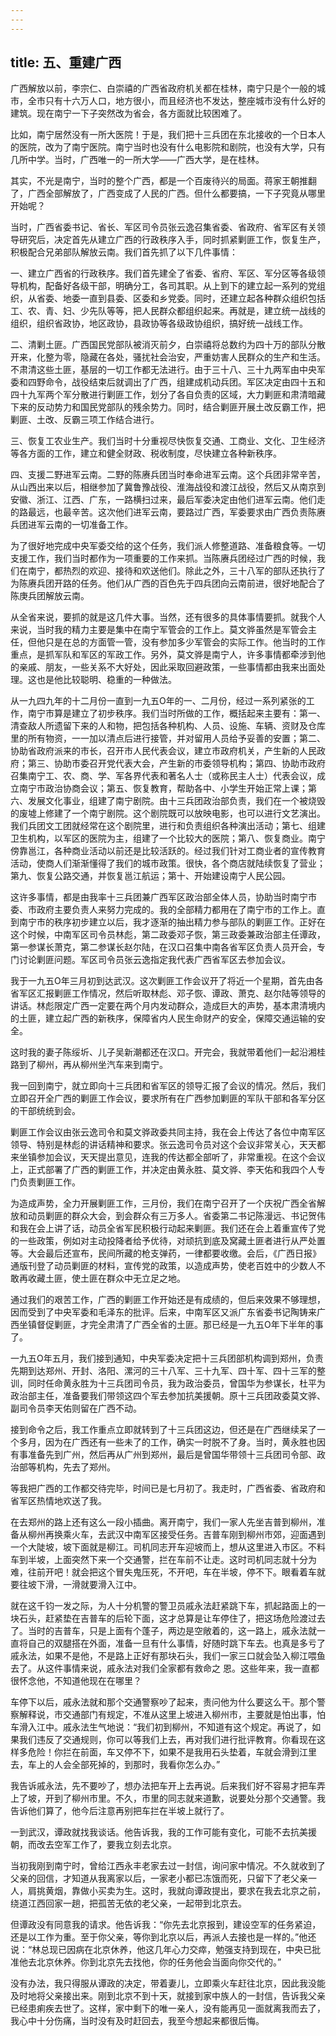 ```yaml
---
---
---
```

title: 五、重建广西
---



广西解放以前，李宗仁、白崇禧的广西省政府机关都在桂林，南宁只是个一般的城市，全市只有十六万人口，地方很小，而且经济也不发达，整座城市没有什么好的建筑。现在南宁一下子突然改为省会，各方面就比较困难了。

比如，南宁居然没有一所大医院！于是，我们把十三兵团在东北接收的一个日本人的医院，改为了南宁医院。南宁当时也没有什么电影院和剧院，也没有大学，只有几所中学。当时，广西唯一的一所大学——广西大学，是在桂林。

其实，不光是南宁，当时的整个广西，都是一个百废待兴的局面。蒋家王朝推翻了，广西全部解放了，广西变成了人民的广西。但什么都要搞，一下子究竟从哪里开始呢？

当时，广西省委书记、省长、军区司令员张云逸召集省委、省政府、省军区有关领导研究后，决定首先从建立广西的行政秩序入手，同时抓紧剿匪工作，恢复生产，积极配合兄弟部队解放云南。我们首先抓了以下几件事情：

一、建立广西省的行政秩序。我们首先建全了省委、省府、军区、军分区等各级领导机构，配备好各级干部，明确分工，各司其职。从上到下的建立起一系列的党组织，从省委、地委一直到县委、区委和乡党委。同时，还建立起各种群众组织包括工、农、青、妇、少先队等等，把人民群众都组织起来。再就是，建立统一战线的组织，组织省政协，地区政协，县政协等各级政协组织，搞好统一战线工作。

二、清剿土匪。广西国民党部队被消灭前夕，白崇禧将总数约为四十万的部队分散开来，化整为零，隐藏在各处，骚扰社会治安，严重妨害人民群众的生产和生活。不肃清这些土匪，基层的一切工作都无法进行。由于三十八、三十九两军由中央军委和四野命令，战役结束后就调出了广西，组建成机动兵团。军区决定由四十五和四十九军两个军分散进行剿匪工作，划分了各自负责的区域，大力剿匪和肃清暗藏下来的反动势力和国民党部队的残余势力。同时，结合剿匪开展土改反霸工作，把剿匪、土改、反霸三项工作结合进行。

三、恢复工农业生产。我们当时十分重视尽快恢复交通、工商业、文化、卫生经济等各方面的工作，建立和健全财政、税收制度，尽快建立各种新秩序。

四、支援二野进军云南。二野的陈赓兵团当时奉命进军云南。这个兵团非常辛苦，从山西出来以后，相继参加了冀鲁豫战役、淮海战役和渡江战役，然后又从南京到安徽、浙江、江西、广东，一路横扫过来，最后军委决定由他们进军云南。他们走的路最远，也最辛苦。这次他们进军云南，要路过广西，军委要求由广西负责陈赓兵团进军云南的一切准备工作。

为了很好地完成中央军委交给的这个任务，我们派人修整道路、准备粮食等。一切支援工作，我们当时都作为一项重要的工作来抓。当陈赓兵团经过广西的时候，我们在南宁，都热烈的欢迎、接待和欢送他们。除此之外，三十八军的部队还执行了为陈赓兵团开路的任务。他们从广西的百色先于四兵团向云南前进，很好地配合了陈庚兵团解放云南。

从全省来说，要抓的就是这几件大事。当然，还有很多的具体事情要抓。就我个人来说，当时我的精力主要是集中在南宁军管会的工作上。莫文骅虽然是军管会主任，但他只是在总的方面管一管，没有参加多少军管会的实际工作。他当时的工作重点，是抓军队和军区的军政工作。另外，莫文骅是南宁人，许多事情都牵涉到他的亲戚、朋友，一些关系不大好处，因此采取回避政策，一些事情都由我来出面处理。这也是他比较聪明、稳重的一种做法。

从一九四九年的十二月份一直到一九五O年的一、二月份，经过一系列紧张的工作，南宁市算是建立了初步秩序。我们当时所做的工作，概括起来主要有：第一、清查敌人所遗留下来的人和物，把包括各种机构、人员、设施、车辆、资财及仓库里的所有物资，一一加以清点后进行接管，并对留用人员给予妥善的安置；第二、协助省政府派来的市长，召开市人民代表会议，建立市政府机关，产生新的人民政府；第三、协助市委召开党代表大会，产生新的市委领导机构；第四、协助市政府召集南宁工、农、商、学、军各界代表和著名人士（或称民主人士）代表会议，成立南宁市政治协商会议；第五、恢复教育，帮助各中、小学生开始正常上课；第六、发展文化事业，组建了南宁剧院。由十三兵团政治部负责，我们在一个被烧毁的废墟上修建了一个南宁剧院。这个剧院既可以放映电影，也可以进行文艺演出。我们兵团文工团就经常在这个剧院里，进行和负责组织各种演出活动；第七、组建卫生机构，以军区的医院为主，组建了一个比较大的医院；第八、恢复商业。南宁傍靠邕江，各种商业活动以前还是比较活跃的。经过我们针对工商业者的宣传教育活动，使商人们渐渐懂得了我们的城市政策。很快，各个商店就陆续恢复了营业；第九、恢复公路交通，并恢复邕江航运；第十、开始建设南宁人民公园。

这许多事情，都是由我率十三兵团兼广西军区政治部全体人员，协助当时南宁市委、市政府主要负责人来努力完成的。我的全部精力都用在了南宁市的工作上。直到南宁市的秩序初步建立以后，我才逐渐的抽出精力参与部队的剿匪工作。正好在这个时候，中南军区司令员林彪，第二政委邓子恢，第三政委兼政治部主任谭政，第一参谋长萧克，第二参谋长赵尔陆，在汉口召集中南各省军区负责人员开会，专门讨论剿匪问题。军区司令员张云逸指定我代表广西省军区去参加会议。

我于一九五O年三月初到达武汉。这次剿匪工作会议开了将近一个星期，首先由各省军区汇报剿匪工作情况，然后听取林彪、邓子恢、谭政、萧克、赵尔陆等领导的讲话。林彪限定广西一定要在两个月内发动群众，造成巨大的声势，基本肃清境内的土匪，建立起广西的新秩序，保障省内人民生命财产的安全，保障交通运输的安全。

这时我的妻子陈绥圻、儿子吴新潮都还在汉口。开完会，我就带着他们一起沿湘桂路到了柳州，再从柳州坐汽车来到南宁。

我一回到南宁，就立即向十三兵团和省军区的领导汇报了会议的情况。然后，我们立即召开全广西的剿匪工作会议，要求所有在广西参加剿匪的军队干部和各军分区的干部统统到会。

剿匪工作会议由张云逸司令和莫文骅政委共同主持，我在会上传达了各位中南军区领导、特别是林彪的讲话精神和要求。张云逸司令员对这个会议非常关心，天天都来坐镇参加会议，天天提出意见，连我的传达都全部听了，非常重视。在这个会议上，正式部署了广西的剿匪工作，并决定由黄永胜、莫文骅、李天佑和我四个人专门负责剿匪工作。

为造成声势，全力开展剿匪工作，三月份，我们在南宁召开了一个庆祝广西全省解放和动员剿匪的群众大会，到会群众有三万多人。省委第二书记陈漫远、书记贺伟和我在会上讲了话，动员全省军民积极行动起来剿匪。我们还在会上着重宣传了党的一些政策，例如对主动投降者给予优待，对顽抗到底及窝藏土匪者进行从严处置等。大会最后还宣布，民间所藏的枪支弹药，一律都要收缴。会后，《广西日报》通版刊登了动员剿匪的材料，宣传党的政策，以造成声势，使老百姓中的少数人不敢再收藏土匪，使土匪在群众中无立足之地。

通过我们的艰苦工作，广西的剿匪工作开始还是有成绩的，但后来效果不够理想，因而受到了中央军委和毛泽东的批评。后来，中南军区又派广东省委书记陶铸来广西坐镇督促剿匪，才完全肃清了广西全省的土匪。那已经是一九五O年下半年的事了。

一九五O年五月，我们接到通知，中央军委决定把十三兵团部机构调到郑州，负责先期到达郑州、开封、洛阳、漯河的三十八军、三十九军、四十军、四十三军的整训，同时任命黄永胜为十三兵团司令员，我为政治委员，曾国华为参谋长，杜平为政治部主任，准备要我们带领这四个军去参加抗美援朝。原十三兵团政委莫文骅、副司令员李天佑则留在广西不动。

接到命令之后，我工作重点立即就转到了十三兵团这边，但还是在广西继续呆了一个多月，因为在广西还有一些未了的工作，确实一时脱不了身。当时，黄永胜也因有事准备先到广州，然后再从广州到郑州，最后是曾国华带领十三兵团司令部、政治部等机构，先去了郑州。

等我把广西的工作都交待完毕，时间已是七月初了。我走时，广西省委、省政府和省军区热情地欢送了我。

在去郑州的路上还有这么一段小插曲。离开南宁，我们一家人先坐吉普到柳州，准备从柳州再换乘火车，去武汉中南军区接受任务。吉普车刚到柳州市郊，迎面遇到一个大陡坡，坡下面就是柳江。司机同志开车迎坡而上，想从这里进入市区。不料车到半坡，上面突然下来一个交通警，拦在车前不让走。这时司机同志就十分为难，往前开吧！就会把这个冒失鬼压死，不开吧，车在半坡，停不下。眼看着车就要往坡下滑，一滑就要滑入江中。

就在这千钧一发之际，为人十分机警的警卫员戚永法赶紧跳下车，抓起路面上的一块石头，赶紧垫在吉普车的后轮下面，这才总算是让车停住了，把这场危险渡过去了。当时的吉普车，只是上面有个蓬子，两边是空敞着的，这一路上，戚永法就一直将自己的双腿搭在外面，准备一旦有什么事情，好随时跳下车去。也真是多亏了戚永法，如果不是他，不是路上正好有那块石头，我们一家三口就会坠入柳江喂鱼去了。从这件事情来说，戚永法对我们全家都有救命之 恩。这些年来，我一直都很怀念他，不知道他现在在哪里？

车停下以后，戚永法就和那个交通警察吵了起来，责问他为什么要这么干。那个警察解释说，市交通部门有规定，不准从这里上坡进入柳州市，主要就是怕出事，怕车滑入江中。戚永法生气地说：“我们初到柳州，不知道有这个规定。再说了，如果我们违反了交通规则，你可以等我们上去，再对我们进行批评教育。你看现在这样多危险！你拦在前面，车又停不下，如果不是我用石头垫着，车就会滑到江里去，车上的人会全部死掉的，到那时，我看你怎么办。”

我告诉戚永法，先不要吵了，想办法把车开上去再说。后来我们好不容易才把车弄上了坡，开到了柳州市里。不久，市里的同志就来道歉，说要处分那个交通警。我告诉他们算了，他今后注意再别把车拦在半坡上就行了。

一到武汉，谭政就找我谈话。他告诉我，我的工作可能有变化，可能不去抗美援朝，而改去空军工作了，要我立刻去北京。

当初我刚到南宁时，曾给江西永丰老家去过一封信，询问家中情况。不久就收到了父亲的回信，才知道从我离家以后，一家老小都已冻饿而死，只留下了老父亲一人，肩挑黄烟，靠做小买卖为生。这时，我就向谭政提出，要求在我去北京之前，绕道江西回家一趟，把孤苦无依的老父亲，一起带到北京去。

但谭政没有同意我的请求。他告诉我：“你先去北京报到，建设空军的任务紧迫，还是以工作为重。至于你父亲，等你到北京以后，再派人去接也是一样的。”他还说：“林总现已因病在北京休养，他这几年心力交瘁，勉强支持到现在，中央已批准他去北京休养。你到北京先去找他，你的任务他会当面向你交代的。”

没有办法，我只得服从谭政的决定，带着妻儿，立即乘火车赶往北京，因此我没能及时地将父亲接出来。刚到北京不到十天，就接到家中族人的一封信，告诉我父亲已经患痢疾去世了。这样，家中剩下的唯一亲人，没有能再见一面就离我而去了，我心中十分伤痛，当时没有及时赶回去，我至今想起来都很后悔。